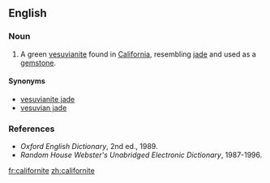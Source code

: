 ==English==
{{wikipedia}}

===Noun===
{{en-noun|-}}

# {{mineralogy}} A green [[vesuvianite]] found in [[California]], resembling [[jade]] and used as a [[gemstone]].

====Synonyms====
*[[vesuvianite jade]]
*[[vesuvian jade]]

===References===
*''Oxford English Dictionary'', 2nd ed., 1989.
*''Random House Webster's Unabridged Electronic Dictionary'', 1987-1996.

[[fr:californite]]
[[zh:californite]]